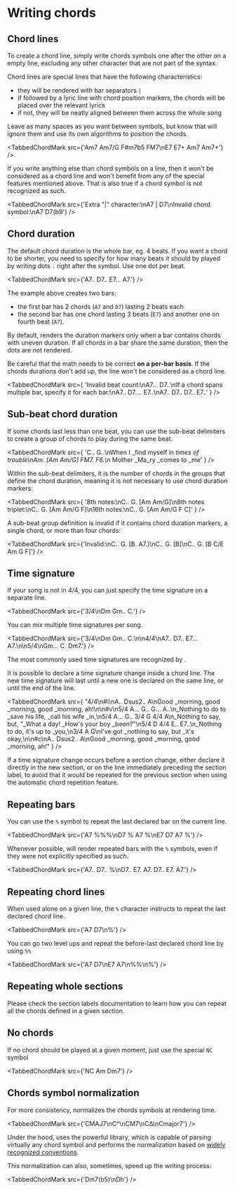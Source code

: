 
# Writing chords

## Chord lines

To create a chord line, simply write chords symbols one after the other on a empty line, excluding any other character that are not part of the <CM/> syntax.

Chord lines are special lines that have the following characteristics:

-   they will be rendered with bar separators `|`
-   if followed by a lyric line with chord position markers, the chords will be placed over the relevant lyrics
-   if not, they will be neatly aligned between them across the whole song

Leave as many spaces as you want between symbols, but know that <CM/> will ignore them and use its own algorithms to position the chords.

<TabbedChordMark src={'Am7 Am7/G F#m7b5 FM7\nE7   E7+ Am7   Am7+'} />

If you write anything else than chord symbols on a line, then it won't be considered as a chord line and won't benefit from any of the special features mentioned above.
That is also true if a chord symbol is not recognized as such.

<TabbedChordMark
	src={'Extra "|" character:\nA7 | D7\nInvalid chord symbol:\nA7 D7(b9'}
/>

## Chord duration

The default chord duration is the whole bar, eg. 4 beats.
If you want a chord to be shorter, you need to specify for how many beats it should by played by writing dots `.` right after the symbol.
Use one dot per beat.

<TabbedChordMark src={'A7.. D7.. E7... A7.'} />

The example above creates two bars:

-   the first bar has 2 chords (`A7` and `D7`) lasting 2 beats each
-   the second bar has one chord lasting 3 beats (`E7`) and another one on fourth beat (`A7`).

By default, <CM/> renders the duration markers only when a bar contains chords with uneven duration.
If all chords in a bar share the same duration, then the dots are not rendered.

Be careful that the math needs to be correct **on a per-bar basis**.
If the chords durations don't add up, the line won't be considered as a chord line.

<TabbedChordMark
	src={
		'Invalid beat count:\nA7... D7..\nIf a chord spans multiple bar, specify it for each bar:\nA7.. D7.... E7..\nA7.. D7.. D7.. E7..'
	}
/>

## Sub-beat chord duration

If some chords last less than one beat, you can use the sub-beat delimiters to create a group of chords to play during the same beat.

<TabbedChordMark
	src={
		'C.. G..\nWhen I _find myself in _times of trouble\nAm. [Am Am/G] FM7. F6.\n_ Mother _Ma_ry _comes to _me'
	}
/>

Within the sub-beat delimiters, it is the number of chords in the groups that define the chord duration, meaning it is not necessary to use chord duration markers:

<TabbedChordMark
	src={
		'8th notes:\nC.. G. [Am Am/G]\n8th notes triplet:\nC.. G. [Am Am/G F]\n16th notes:\nC.. G. [Am Am/G F C]'
	}
/>

A sub-beat group definition is invalid if it contains chord duration markers, a single chord, or more than four chords:

<TabbedChordMark
	src={'Invalid:\nC.. G. [B. A7.]\nC.. G. [B]\nC.. G. [B C/E Am G F]'}
/>

## Time signature

If your song is not in 4/4, you can just specify the time signature on a separate line.

<TabbedChordMark src={'3/4\nDm Gm.. C.'} />

You can mix multiple time signatures per song.

<TabbedChordMark
	src={'3/4\nDm Gm.. C.\n\n4/4\nA7.. D7.. E7... A7.\n\n5/4\nGm... C. Dm7.'}
/>

The most commonly used time signatures are recognized by <CM/>.

It is possible to declare a time signature change inside a chord line.
The new time signature will last until a new one is declared on the same line, or until the end of the line.

<TabbedChordMark
	src={
		"4/4\n#i\nA.. Dsus2.. A\nGood _morning, good _morning, good _morning, ah!\n\n#v\n5/4 A... G.. G... A..\n_Nothing to do to _save his life, _call his wife _in,\n5/4 A... G.. 3/4 G 4/4 A\n_Nothing to say, but, \"_What a day! _How's your boy _been?\"\n5/4 D 4/4 E.. E7..\n_Nothing to do, it's up to _you,\n3/4 A G\nI've got _nothing to say, but _it's okay,\n\n#c\nA.. Dsus2.. A\nGood _morning, good _morning, good _morning, ah!"
	}
/>

If a time signature change occurs before a section change, either declare it directly in the new section, or on the line immediately preceding the section label,
to avoid that it would be repeated for the previous section when using the automatic chord repetition feature.

## Repeating bars

You can use the `%` symbol to repeat the last declared bar on the current line.

<TabbedChordMark src={'A7 %%%\nD7 % A7 %\nE7 D7 A7 %'} />

Whenever possible, <CM/> will render repeated bars with the `%` symbols, even if they were not explicitly specified as such.

<TabbedChordMark src={'A7.. D7.. %\nD7.. E7. A7. D7.. E7. A7.'} />

## Repeating chord lines

When used alone on a given line, the `%` character instructs <CM/> to repeat the last declared chord line.

<TabbedChordMark src={'A7 D7\n%'} />

You can go two level ups and repeat the before-last declared chord line by using `%%`

<TabbedChordMark src={'A7 D7\nE7 A7\n%%\n%'} />

## Repeating whole sections

Please check the section labels documentation to learn how you can repeat all the chords defined in a given section.

## No chords

If no chord should be played at a given moment, just use the special `NC` symbol

<TabbedChordMark src={'NC Am Dm7'} />

## Chords symbol normalization

For more consistency, <CM/> normalizes the chords symbols at rendering time.

<TabbedChordMark src={'CMAJ7\nC^\nCM7\nCΔ\nCmajor7'} />

Under the hood, <CM/> uses the powerful <CS/> library, which is capable of parsing virtually any chord symbol
and performs the normalization based on [widely recognized conventions](https://github.com/no-chris/chord-symbol#background-information).

This normalization can also, sometimes, speed up the writing process:

<TabbedChordMark src={'Dm7(b5)\nDh'} />
